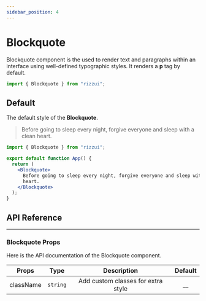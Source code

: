 ```yaml
---
sidebar_position: 4
---
```



# Blockquote

Blockquote component is the used to render text and paragraphs within an interface using well-defined typographic styles. It renders a **p** tag by default.

```jsx
import { Blockquote } from "rizzui";
```

<div className="mb-20 md:mb-28" />

## Default

The default style of the **Blockquote**.

<Paper>
  <Blockquote>
    Before going to sleep every night, forgive everyone and sleep with a clean
    heart.
  </Blockquote>
</Paper>

```jsx
import { Blockquote } from "rizzui";

export default function App() {
  return (
    <Blockquote>
      Before going to sleep every night, forgive everyone and sleep with a clean
      heart.
    </Blockquote>
  );
}
```

<div className="mb-20" />

## API Reference

<hr />

<div className="mb-10" />

### Blockquote Props

Here is the API documentation of the Blockquote component.

<div className="overflow-x-auto">

|   Props   |   Type   |            Description             | Default |
| :-------: | :------: | :--------------------------------: | :-----: |
| className | `string` | Add custom classes for extra style |  \_\_   |

</div>

